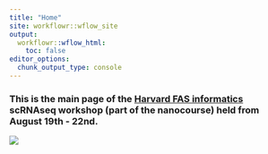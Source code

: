 ```yaml
---
title: "Home"
site: workflowr::wflow_site
output:
  workflowr::wflow_html:
    toc: false
editor_options:
  chunk_output_type: console
---
```


### This is the main page of the [Harvard FAS informatics](https://informatics.fas.harvard.edu/pages/about.html) scRNAseq workshop (part of the nanocourse) held from August 19th - 22nd.

![](welcome_umap.png)
